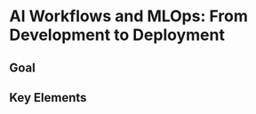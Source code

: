 # AI Workflows and MLOps: From Development to Deployment

## Goal {.unnumbered}

## Key Elements {.unnumbered}

